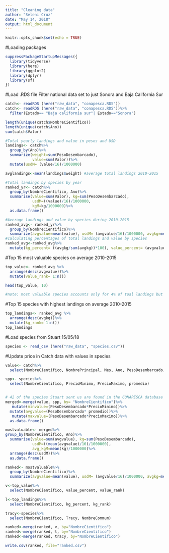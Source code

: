 ```yaml
---
title: "Cleaning data"
author: "Seleni Cruz"
date: "May 14, 2018"
output: html_document
---
```


```r
knitr::opts_chunk$set(echo = TRUE)
```

#Loading packages
```r
suppressPackageStartupMessages({
  library(tidyverse)
  library(here)
  library(ggplot2)
  library(dplyr)
  library(sf)
})
```

#Load .RDS file 
Filter national data set to just Sonora and Baja California Sur
```r

catch<- readRDS (here("raw_data", "conapesca.RDS"))
catch<- readRDS (here("raw_data", "conapesca.RDS"))%>%
  filter(Estado== "Baja california sur"| Estado=="Sonora")

length(unique(catch$NombreCientifico))
length(unique(catch$Ano))
sum(catch$Valor)

#Total yearly landings and value in pesos and USD
landings<- catch%>%
  group_by(Ano)%>%
  summarize(weight=sum(PesoDesembarcado),
            value=sum(Valor))%>%
  mutate(usdM= (value/16)/1000000)

avglandings<-mean(landings$weight) #average total landings 2010-2015

#Total landings by species by year
ranked_yr<- catch%>%
  group_by(NombreCientifico, Ano)%>%
  summarise(value=sum(Valor), kg=sum(PesoDesembarcado),
            usdM=((value)/16)/1000000,
            kgM=kg/1000000)%>%
  as.data.frame()

#Average landings and value by species during 2010-2015
ranked_avg<- ranked_yr%>%
  group_by(NombreCientifico)%>%
  summarize(avgvalue=mean(value), usdM= (avgvalue/16)/1000000, avgkg=mean(kg))
#calculating percentages of total landings and value by species 
ranked_avg<-ranked_avg%>%
  mutate(kg_percent= ((avgkg/sum(avgkg))*100), value_percent= (avgvalue/sum(avgvalue)*100))

```

#Top 15 most valuable species on average 2010-2015
```r
top_value<- ranked_avg %>%
  arrange(desc(avgvalue))%>%
  mutate(value_rank= 1:n())

head(top_value, 10)

#note: most valuable species accounts only for 4% of toal landings but accounts for 28% of value. top 4 species are shrimps
```


#Top 15 species with highest landings on average 2010-2015
```r
top_landings<- ranked_avg %>%
  arrange(desc(avgkg))%>%
  mutate(kg_rank= 1:n())
top_landings

```


#Load species from Stuart 15/05/18

```r

species <- read_csv (here("raw_data", "species.csv"))

```

#Update price in Catch data with values in species 

```r
value<- catch%>%
  select(NombreCientifico, NombrePrincipal, Mes, Ano, PesoDesembarcado, Precio)

spp<- species%>%
  select(NombreCientifico, PrecioMinimo, PrecioMaximo, promedio)


# 42 of the species Stuart sent us are found in the CONAPESCA database 
merged<-merge(value, spp, by= "NombreCientifico")%>%
   mutate(minvalue=(PesoDesembarcado*PrecioMinimo))%>%
  mutate(avgvalue=(PesoDesembarcado* promedio))%>%
   mutate(maxvalue=(PesoDesembarcado*PrecioMaximo))%>%
  as.data.frame()

mostvaluable<- merged%>%
group_by(NombreCientifico, Ano)%>%
  summarise(value=sum(avgvalue), kg=sum(PesoDesembarcado),
            usdM=((mean(avgvalue)/16)/1000000),
            avg_kgM=mean(kg)/1000000)%>%
  arrange(desc(usdM))%>%
  as.data.frame()

ranked<- mostvaluable%>%
  group_by(NombreCientifico)%>%
  summarize(avgvalue=mean(value), usdM= (avgvalue/16)/1000000, avgkg=mean(kg))

v<-top_value%>%
  select(NombreCientifico, value_percent, value_rank)

l<-top_landings%>%
  select(NombreCientifico, kg_percent, kg_rank)

tracy<-species%>%
  select(NombreCientifico, Tracy, NombreCommum)

ranked<-merge(ranked, v, by="NombreCientifico")
ranked<-merge(ranked, l, by="NombreCientifico")
ranked<-merge(ranked, tracy, by="NombreCientifico")

write.csv(ranked, file="ranked.csv")



```













